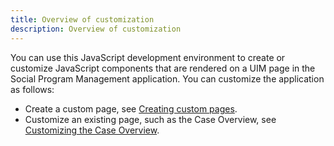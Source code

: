```yaml
---
title: Overview of customization
description: Overview of customization
---
```


You can use this JavaScript development environment to create or customize JavaScript components that are rendered on a UIM page in the Social Program Management application.
You can customize the application as follows:

- Create a custom page, see [Creating custom pages](custom-pages).
- Customize an existing page, such as the Case Overview, see [Customizing the Case Overview](extend-case-overview).
